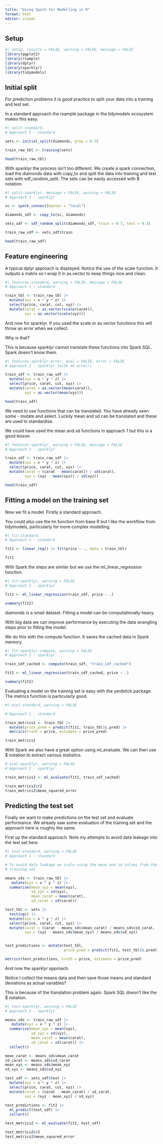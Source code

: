 ```yaml
---
title: "Using Spark for Modelling in R"
format: html
editor: visual
---
```


## Setup

```r
#| setup, results = FALSE, warning = FALSE, message = FALSE
library(ggplot2)
library(rsample)
library(dplyr)
library(sparklyr)
library(tidymodels)
```

## Initial split

For prediction problems it is good practice to split your data into a training and test set. 

In a standard approach the rsample package in the tidymodels ecosystem makes this easy.

```r
#| split-standard,
# Approach 1 - standard

sets <- initial_split(diamonds, prop = 0.7)

train_raw_tbl <- training(sets)

head(train_raw_tbl)
```

With sparklyr the process isn't too different. We create a spark connection, load the diamonds data with copy_to and split the data into training and test sets with sdf_random_split. The sets can be easily accessed with \$ notation.

```r
#| split-sparklyr, message = FALSE, warning = FALSE
# Approach 2 - sparklyr

sc <- spark_connect(master = "local")

diamonds_sdf <- copy_to(sc, diamonds)

sets_sdf <- sdf_random_split(diamonds_sdf, train = 0.7, test = 0.3)

train_raw_sdf <- sets_sdf$train

head(train_raw_sdf)
```

## Feature engineering

A typical dplyr approach is displayed. Notice the use of the scale function. It outputs a matrix so I wrap it in as.vector to keep things nice and clean.

```r
#| features-standard, warning = FALSE, message = FALSE
# Approach 1 - standard

train_tbl <- train_raw_tbl |> 
  mutate(xyz = x * y * z) |> 
  select(price, carat, cut, xyz) |> 
  mutate(carat = as.vector(scale(carat)),
         xyz = as.vector(scale(xyz)))
```

And now for sparklyr. If you used the scale or as.vector functions this will throw an error when we collect.

Why is that? 

This is because sparklyr cannot translate these functions into Spark SQL. Spark doesn't know them.

```r
#| features-sparklyr-error, eval = FALSE, error = FALSE
# Approach 2 - sparklyr (with an error!)

train_sdf <- train_raw_sdf |>
  mutate(xyz = x * y * z) |>
  select(price, carat, cut, xyz) |>
  mutate(carat = as.vector(mean(carat)),
         xyz = as.vector(mean(xyz)))

head(train_sdf)
```

We need to use functions that can be translated. You have already seen some - mutate and select. Luckily mean and sd can be translated and these are used to standardise.

We could have used the mean and sd functions in approach 1 but this is a good lesson.

```r
#| features-sparklyr, warning = FALSE, message = FALSE
# Approach 2 - sparklyr

train_sdf <- train_raw_sdf |> 
  mutate(xyz = x * y * z) |> 
  select(price, carat, cut, xyz) |> 
  mutate(carat = (carat - mean(carat)) / sd(carat),
         xyz = (xyz - mean(xyz)) / sd(xyz))

head(train_sdf)
```

## Fitting a model on the training set

Now we fit a model. Firstly a standard approach. 

You could also use the lm function from base R but I like the workflow from tidymodels, particularly for more complex modelling.

```r
#| fit-standard,
# Approach 1 - standard

fit1 <- linear_reg() |> fit(price ~ ., data = train_tbl)

fit1
```

With Spark the steps are similar but we use the ml_linear_regression function.

```r
#| fit-sparklyr, warning = FALSE
# Approach 2 - sparklyr

fit2 <- ml_linear_regression(train_sdf, price ~ .)

summary(fit2)

```

diamonds is a small dataset. Fitting a model can be computationally heavy.

With big data we can improve performance by executing the data wrangling steps prior to fitting the model.

We do this with the compute function. It saves the cached data in Spark memory.

```r
#| fit-sparklyr-compute, warning = FALSE
# Approach 2 - sparklyr

train_sdf_cached <- compute(train_sdf, "train_sdf_cached") 

fit2 <- ml_linear_regression(train_sdf_cached, price ~ .)

summary(fit2)
```

Evaluating a model on the training set is easy with the yardstick package. The metrics function is particularly good. 

```r
#| eval-standard, warning = FALSE

# Approach 1 - standard

train_metrics1 <- train_tbl |> 
  mutate(price_pred = predict(fit1, train_tbl)$.pred) |> 
  metrics(truth = price, estimate = price_pred)

train_metrics1
```

With Spark we also have a great option using ml_evaluate. We can then use \$ notation to extract various statistics.

```r
# eval-sparklyr, warning = FALSE
# Approach 2 - sparklyr

train_metrics2 <- ml_evaluate(fit2, train_sdf_cached)

train_metrics2$r2
train_metrics2$mean_squared_error
```

## Predicting the test set

Finally we want to make predictions on the test set and evaluate performance. We already saw some evaluation of the training set and the approach here is roughly the same.

First up the standard approach. Note my attempts to avoid data leakage into the test set here.

```r
#| test-standard, warning = FALSE
# Approach 1 - standard

# To avoid data leakage we scale using the mean and sd values from the 
# training set

means_sds <- train_raw_tbl |> 
   mutate(xyz = x * y * z) |> 
  summarise(mean_xyz = mean(xyz),
            sd_xyz = sd(xyz),
            mean_carat = mean(carat),
            sd_carat = sd(carat))

test_tbl <- sets |> 
  testing() |> 
  mutate(xyz = x * y * z) |> 
  select(price, carat, cut, xyz) |> 
  mutate(carat = (carat - means_sds$mean_carat) / means_sds$sd_carat,
         xyz = (xyz - means_sds$mean_xyz) / means_sds$sd_xyz) 
 

test_predictions <- mutate(test_tbl, 
                           price_pred = predict(fit1, test_tbl)$.pred)

metrics(test_predictions, truth = price, estimate = price_pred)
```

And now the sparklyr approach. 

Notice I collect the means data and then save those means and standard deviations as actual variables? 

This is because of the translation problem again. Spark SQL doesn't like the \$ notation.

```r
#| test-sparklyr, warning = FALSE
# Approach 2 - sparklyr

means_sds <- train_raw_sdf |> 
   mutate(xyz = x * y * z) |> 
  summarise(mean_xyz = mean(xyz),
            sd_xyz = sd(xyz),
            mean_carat = mean(carat),
            sd_carat = sd(carat)) |> 
  collect()

mean_carat <- means_sds$mean_carat
sd_carat <- means_sds$sd_carat
mean_xyz <- means_sds$mean_xyz
sd_xyz <- means_sds$sd_xyz

test_sdf <- sets_sdf$test |> 
  mutate(xyz = x * y * z) |> 
  select(price, carat, cut, xyz) |> 
  mutate(carat = (carat - mean_carat) / sd_carat,
         xyz = (xyz - mean_xyz) / sd_xyz)
 
test_predictions <- fit2 |>
  ml_predict(test_sdf) |>
  collect()

test_metrics2 <- ml_evaluate(fit2, test_sdf)

test_metrics2$r2
test_metrics2$mean_squared_error
```
